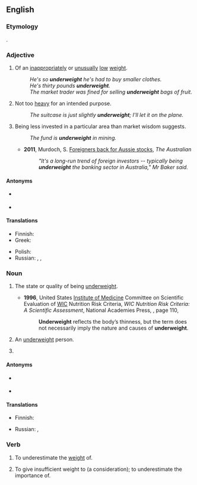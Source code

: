 ==English==

===Etymology===
{{prefix|en|under|weight}}.

===Adjective===
{{en-adj}}

# Of an [[inappropriate]]ly or [[unusual]]ly [[low]] [[weight]].
#: ''He's so '''underweight''' he's had to buy smaller clothes.''
#: ''He's thirty pounds '''underweight'''.''
#: ''The market trader was fined for selling '''underweight''' bags of fruit.''
# Not too [[heavy]] for an intended purpose.
#: ''The suitcase is just slightly '''underweight'''; I'll let it on the plane.''
# {{lb|en|finance}} Being less invested in a particular area than market wisdom suggests.
#: ''The fund is '''underweight''' in mining.''
#* '''2011''', Murdoch, S. [http://m.theaustralian.com.au/AustralianFinancialMarkets/pg/0/fi299632.htm Foreigners back for Aussie stocks], ''The Australian''
#*: ''"It's a long-run trend of foreign investors -- typically being '''underweight''' the banking sector in Australia," Mr Baker said.''

====Antonyms====
* {{sense|of low weight}} {{l|en|overweight}}
* {{sense|not too heavy}} {{l|en|overweight}}

====Translations====
{{trans-top|of an inappropriately or unusually low weight}}
* Finnish: {{t+|fi|alipainoinen}}
* Greek: {{t+|el|λιποβαρής|m|f}}
{{trans-mid}}
* Polish: {{t|pl|niedowaga|f}}
* Russian: {{t+|ru|недове́шенный|m}}, {{t+|ru|недове́шенная|f}}, {{t+|ru|недове́шенные|p}}
{{trans-bottom}}

===Noun===
{{en-noun|~}}

# {{lb|en|uncountable}} The state or quality of being [[#Adjective|underweight]].
#* '''1996''', United States [[w:Institute of Medicine|Institute of Medicine]] Committee on Scientific Evaluation of [[w:Special Supplemental Nutrition Program for Women, Infants and Children|WIC]] Nutrition Risk Criteria, ''WIC Nutrition Risk Criteria: A Scientific Assessment'', National Academies Press, {{ISBN|978-0-309-05385-3}}, page 110,
#*: '''Underweight''' reflects the body’s thinness, but the term does not necessarily imply the nature and causes of '''underweight'''.
# {{lb|en|countable}} An [[#Adjective|underweight]] person.
# {{lb|en|countable|finance}} {{rfdef|en}}

====Antonyms====
* {{sense|state or quality}} {{l|en|overweight}}
* {{sense|underweight person}} {{l|en|overweight}}

====Translations====
{{trans-top|of an inappropriately or unusually low weight}}
* Finnish: {{t+|fi|alipaino}}
{{trans-mid}}
* Russian: {{t+|ru|недове́с}}, {{t+|ru|недовесок}} {{q|ru|colloqual}}
{{trans-bottom}}

===Verb===
{{en-verb}}

# {{lb|en|transitive}} To underestimate the [[weight]] of.
# {{lb|en|transitive}} To give insufficient weight to (a consideration); to underestimate the importance of.